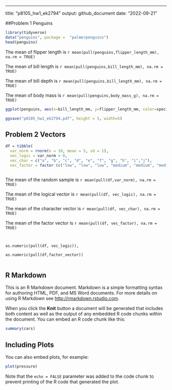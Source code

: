---
title: "p8105_hw1_ek2794"
output: github_document
date: "2022-09-21"

##Problem 1 Penguins


```r
library(tidyverse)
data("penguins", package =  "palmerpenguins")
head(penguins)

```
The mean of flipper length is `r mean(pull(penguins,flipper_length_mm), na.rm = TRUE)`

The mean of bill length is `r mean(pull(penguins,bill_length_mm), na.rm = TRUE)`

The mean of bill depth is `r mean(pull(penguins,bill_length_mm), na.rm = TRUE)`

The mean of body mass is `r mean(pull(penguins,body_mass_g), na.rm = TRUE)`


```r
ggplot(penguins, aes(x=bill_length_mm, y=flipper_length_mm, color=species)) + geom_point()
```
```r
ggsave("p8105_hw1_ek2794.pdf", height = 5, width=5)
```




## Problem 2 Vectors
```r

df = tibble(
  var_norm = rnorm(n = 10, mean = 5, sd = 1),
  vec_logic = var_norm > 0,
  vec_char = c("a", "b", "c", "d", "e", "f", "g", "h", "i","j"),
  vec_factor = factor (c("low", "low", "low", "medium", "medium", "medium", "high", "high", "high", "high")))
  

```

The mean of the random sample is `r mean(pull(df,var_norm), na.rm = TRUE)`

The mean of the logical vector is `r mean(pull(df, vec_logic), na.rm = TRUE)`

The mean of the character vector is `r mean(pull(df, vec_char), na.rm = TRUE)`

The mean of the factor vector is `r mean(pull(df, vec_factor), na.rm = TRUE)`


```


as.numeric(pull(df, vec_logic)),

as.numeric(pull(df,factor_vector))
```

```

```


## R Markdown

This is an R Markdown document. Markdown is a simple formatting syntax for authoring HTML, PDF, and MS Word documents. For more details on using R Markdown see <http://rmarkdown.rstudio.com>.

When you click the **Knit** button a document will be generated that includes both content as well as the output of any embedded R code chunks within the document. You can embed an R code chunk like this:

```r
summary(cars)
```

## Including Plots

You can also embed plots, for example:

```r
plot(pressure)
```

Note that the `echo = FALSE` parameter was added to the code chunk to prevent printing of the R code that generated the plot.
